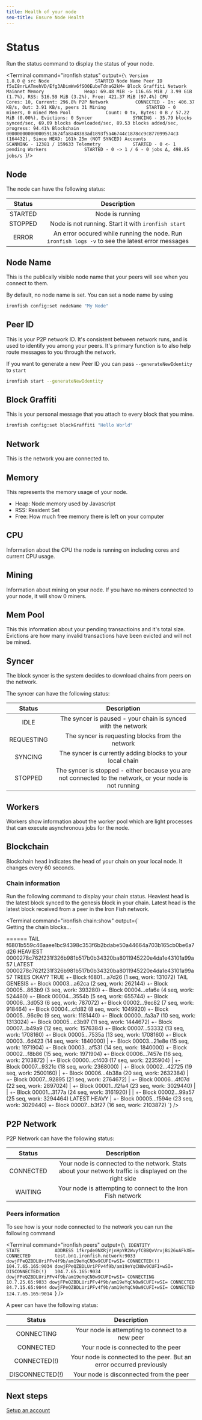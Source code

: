 ```yaml
---
title: Health of your node
seo-title: Ensure Node Health
---
```


# Status

Run the status command to display the status of your node.

<Terminal
  command="ironfish status"
  output={`\
Version              1.8.0 @ src
Node                 STARTED
Node Name
Peer ID              f5uI8nrLATmehVD/Efg3ADimWv6fSO0EubeTdnaG2kM=
Block Graffiti
Network              Mainnet
Memory               Heap: 69.48 MiB -> 116.65 MiB / 3.99 GiB (1.7%), RSS: 516.59 MiB (3.2%), Free: 421.37 MiB (97.4%)
CPU                  Cores: 10, Current: 296.8%
P2P Network          CONNECTED - In: 406.37 KB/s, Out: 3.91 KB/s, peers 31
Mining               STARTED - 0 miners, 0 mined
Mem Pool             Count: 0 tx, Bytes: 0 B / 57.22 MiB (0.00%), Evictions: 0
Syncer               SYNCING - 35.79 blocks synced/sec, 69.69 blocks downloaded/sec, 89.53 blocks added/sec, progress: 94.41%
Blockchain           000000000000005913624fa8a48383ad1893f5a46744c1878cc9c877099574c3 (164432), Since HEAD: 161h 25m (NOT SYNCED)
Accounts             SCANNING - 12381 / 159633
Telemetry            STARTED - 0 <- 1 pending
Workers              STARTED - 0 -> 1 / 6 - 0 jobs Δ, 498.85 jobs/s
`}/>


## Node
The node can have the following status:

| Status       | Description                                                                                                  |
| :-----------:| :-----------------------------------------------------------------------------------------------------------:|
| STARTED      | Node is running                                                                                              |
| STOPPED      | Node is not running. Start it with `ironfish start`                                                          |
| ERROR        | An error occured while running the node. Run `ironfish logs -v` to see the latest error messages             |

## Node Name

This is the publically visible node name that your peers will see when you connect to them.

By default, no node name is set. You can set a node name by using

```sh
ironfish config:set nodeName "My Node"
```

## Peer ID

This is your P2P network ID. It's consistent between network runs, and is used to identify you among your peers. It's primary function is to also help route messages to you through the network.

If you want to generate a new Peer ID you can pass `--generateNewIdentity` to `start`

```sh
ironfish start --generateNewIdentity
```

## Block Graffiti

This is your personal message that you attach to every block that you mine.

```sh
ironfish config:set blockGraffiti "Hello World"
```

## Network

This is the network you are connected to.

## Memory

This represents the memory usage of your node.

 - Heap: Node memory used by Javascript
 - RSS: Resident Set
 - Free: How much free memory there is left on your computer

## CPU

Information about the CPU the node is running on including cores and current CPU usage.

## Mining

Information about mining on your node. If you have no miners connected to your node, it will show 0 miners.

## Mem Pool

This this information about your pending transactioins and it's total size. Evictions are how many invalid transactions have been evicted and will not be mined.

## Syncer
The block syncer is the system decides to download chains from peers on the network.

The syncer can have the following status:

| Status          | Description                                                                                               |
| :--------------:| :--------------------------------------------------------------------------------------------------------:|
| IDLE            | The syncer is paused -  your chain is synced with the network                                             |
| REQUESTING      | The syncer is requesting blocks from the network                                                          |
| SYNCING         | The syncer is currently adding blocks to your local chain                                                 |
| STOPPED         | The syncer is stopped - either because you are not connected to the network, or your node is not running  |

## Workers
Workers show information about the worker pool which are light processes that can execute asynchronous jobs for the node.

## Blockchain
Blockchain head indicates the head of your chain on your local node. It changes every 60 seconds.

### Chain information

Run the following command to display your chain status. Heaviest head is the latest block synced to the genesis block in your chain. Latest head is the latest block received from a peer in the Iron Fish network.

<Terminal
  command="ironfish chain:show"
  output={`\
Getting the chain blocks...

======
TAIL
f6801b559c46aaee1bc94398c353f6b2bdabe50a44664a703b165cb0be6a7d26
HEAVIEST
0000278c762f231f326b981b517b0b34320ba8011945220e4da1e43101a99a57
LATEST
0000278c762f231f326b981b517b0b34320ba8011945220e4da1e43101a99a57
TREES OKAY?
TRUE
+- Block f6801...a7d26 (1 seq, work: 131072) TAIL GENESIS
+- Block 00003...a62ca (2 seq, work: 262144)
+- Block 00005...863b9 (3 seq, work: 393280)
+- Block 00004...efa6e (4 seq, work: 524480)
+- Block 00004...3554b (5 seq, work: 655744)
+- Block 00006...3d053 (6 seq, work: 787072)
+- Block 00002...9ec82 (7 seq, work: 918464)
+- Block 00004...cfd82 (8 seq, work: 1049920)
+- Block 00005...96c9c (9 seq, work: 1181440)
+- Block 00000...fa3a7 (10 seq, work: 1313024)
+- Block 00005...c3b97 (11 seq, work: 1444672)
+- Block 00007...b49a9 (12 seq, work: 1576384)
+- Block 00007...53332 (13 seq, work: 1708160)
+- Block 00005...7535a (13 seq, work: 1708160)
+- Block 00003...6d423 (14 seq, work: 1840000)
| +- Block 00003...21e8e (15 seq, work: 1971904)
+- Block 00003...af531 (14 seq, work: 1840000)
+- Block 00002...f8b86 (15 seq, work: 1971904)
+- Block 00006...7457e (16 seq, work: 2103872)
| +- Block 00000...cf403 (17 seq, work: 2235904)
| +- Block 00007...9321c (18 seq, work: 2368000)
| +- Block 00002...42725 (19 seq, work: 2500160)
| +- Block 00006...4b38a (20 seq, work: 2632384)
| +- Block 00007...92895 (21 seq, work: 2764672)
| +- Block 00006...4f07d (22 seq, work: 2897024)
| +- Block 00001...f2fa4 (23 seq, work: 3029440)
| | +- Block 00001...3177a (24 seq, work: 3161920)
| | +- Block 00002...99a57 (25 seq, work: 3294464) LATEST HEAVY
| +- Block 00005...f594e (23 seq, work: 3029440)
+- Block 00007...b3f27 (16 seq, work: 2103872)
`}
/>

## P2P Network
P2P Network can have the following status:

| Status          | Description                                                                                               |
| :--------------:| :--------------------------------------------------------------------------------------------------------:|
| CONNECTED       | Your node is connected to the network. Stats about your network traffic is displayed on the right side    |
| WAITING         | Your node is attempting to connect to the Iron Fish network                                               |

### Peers information

To see how is your node connected to the network you can run the following command

<Terminal
  command="ironfish peers"
  output={`\
IDENTITY                                     STATE             ADDRESS
1fkrpde0NXRjYjnHpYR2WvyfCBBQvVrvjBi26uAFkXE= CONNECTED         test.bn1.ironfish.network:9033
dowjFPeQZBDLUriPFv4f9b/am19eYqCN0w9CUFI+wSI= CONNECTED(!)      104.7.65.165:9034
dowjFPeQZBDLUriPFv4f9b/am19eYqCN0w9CUFI+wSI= DISCONNECTED(!)   104.7.65.165:9034
dowjFPeQZBDLUriPFv4f9b/am19eYqCN0w9CUFI+wSI= CONNECTING        10.7.25.65:9033
dowjFPeQZBDLUriPFv4f9b/am19eYqCN0w9CUFI+wSI= CONNECTED         84.7.15.65:9044
dowjFPeQZBDLUriPFv4f9b/am19eYqCN0w9CUFI+wSI= CONNECTED         124.7.65.165:9014
`}
/>

A peer can have the following status:

| Status          | Description                                                            |
| :--------------:| :---------------------------------------------------------------------:|
| CONNECTING      | Your node is attempting to connect to a new peer                       |
| CONNECTED       | Your node is connected to the peer                                     |
| CONNECTED(!)    | Your node is connected to the peer. But an error occurred previously   |
| DISCONNECTED(!) | Your node is disconnected from the peer                                |

## Next steps

[Setup an account](/use/get-started/setting-up-an-account)
